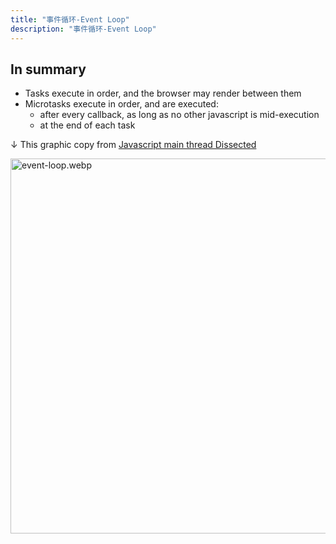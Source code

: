 ```yaml
---
title: "事件循环-Event Loop"
description: "事件循环-Event Loop"
---
```


## In summary
- Tasks execute in order, and the browser may render between them
- Microtasks execute in order, and are executed:
    - after every callback, as long as no other javascript is mid-execution
    - at the end of each task

$\downarrow$ This graphic copy from [Javascript main thread Dissected](https://frarizzi.science/journal/web-engineering/javascript-main-thread-dissected)

<Image src="/images/fundamental/event-loop.webp" height='600' width='700' alt="event-loop.webp" />